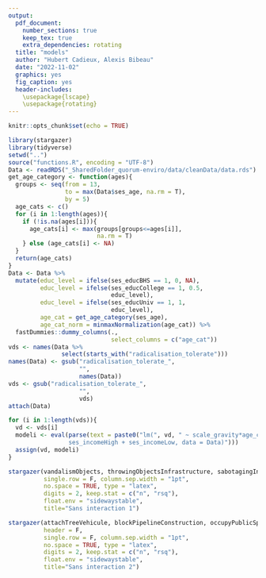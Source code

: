 ---
output:
  pdf_document:
    number_sections: true
    keep_tex: true
    extra_dependencies: rotating
  title: "models"
  author: "Hubert Cadieux, Alexis Bibeau"
  date: "2022-11-02"
  graphics: yes
  fig_caption: yes
  header-includes:
    \usepackage{lscape}
    \usepackage{rotating}
---

```{r setup, include=FALSE}
knitr::opts_chunk$set(echo = TRUE)
```


```{r echo=F, message=F}
library(stargazer)
library(tidyverse)
setwd("..")
source("functions.R", encoding = "UTF-8")
Data <- readRDS("_SharedFolder_quorum-enviro/data/cleanData/data.rds")
get_age_category <- function(ages){
  groups <- seq(from = 13,
                to = max(Data$ses_age, na.rm = T),
                by = 5)
  age_cats <- c()
  for (i in 1:length(ages)){
    if (!is.na(ages[i])){
      age_cats[i] <- max(groups[groups<=ages[i]],
                         na.rm = T)
    } else (age_cats[i] <- NA)
  }
  return(age_cats)
}
Data <- Data %>%
  mutate(educ_level = ifelse(ses_educBHS == 1, 0, NA),
         educ_level = ifelse(ses_educCollege == 1, 0.5,
                             educ_level),
         educ_level = ifelse(ses_educUniv == 1, 1,
                             educ_level),
         age_cat = get_age_category(ses_age),
         age_cat_norm = minmaxNormalization(age_cat)) %>% 
  fastDummies::dummy_columns(.,
                             select_columns = c("age_cat"))
vds <- names(Data %>% 
               select(starts_with("radicalisation_tolerate")))
names(Data) <- gsub("radicalisation_tolerate_",
                    "",
                    names(Data))
vds <- gsub("radicalisation_tolerate_",
                    "",
                    vds)
attach(Data)
```


```{r echo=F, message=F}
for (i in 1:length(vds)){
  vd <- vds[i]
  modeli <- eval(parse(text = paste0("lm(", vd, " ~ scale_gravity*age_cat_18 + scale_gravity*age_cat_23 + scale_gravity*age_cat_28 + ses_gender_male + educ_level +
                 ses_incomeHigh + ses_incomeLow, data = Data)")))
  assign(vd, modeli)
}
```

```{r results='asis', echo=F, resize.width=1, align = "left"}
stargazer(vandalismObjects, throwingObjectsInfrastructure, sabotagingInfrastructure, violatingPowerful, fightPolice, blockBridgeRoad, header = F,
          single.row = F, column.sep.width = "1pt",
          no.space = TRUE, type = "latex",
          digits = 2, keep.stat = c("n", "rsq"),
          float.env = "sidewaystable",
          title="Sans interaction 1")
```

```{r results='asis', echo=F, resize.width=1, align = "left"}
stargazer(attachTreeVehicule, blockPipelineConstruction, occupyPublicSpace, manifestation, divest, boycott, signPetition,
          header = F,
          single.row = F, column.sep.width = "1pt",
          no.space = TRUE, type = "latex",
          digits = 2, keep.stat = c("n", "rsq"),
          float.env = "sidewaystable",
          title="Sans interaction 2")
```

